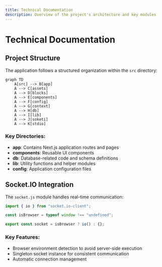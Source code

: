 ```yaml
---
title: Technical Documentation
description: Overview of the project's architecture and key modules
---
```


# Technical Documentation

## Project Structure
The application follows a structured organization within the `src` directory:

```mermaid
graph TD
    A[src] --> B[app]
    A --> C[assets]
    A --> D[blocks]
    A --> E[components]
    A --> F[config]
    A --> G[context]
    A --> H[db]
    A --> I[lib]
    A --> J[soketi]
    A --> K[stdio]
```

### Key Directories:
- **app**: Contains Next.js application routes and pages
- **components**: Reusable UI components
- **db**: Database-related code and schema definitions
- **lib**: Utility functions and helper modules
- **config**: Application configuration files

## Socket.IO Integration
The `socket.js` module handles real-time communication:

```js:src/socket.js
import { io } from "socket.io-client";

const isBrowser = typeof window !== "undefined";

export const socket = isBrowser ? io() : {};
```

### Key Features:
- Browser environment detection to avoid server-side execution
- Singleton socket instance for consistent communication
- Automatic connection management